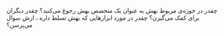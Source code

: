 چقدر در حوزه‌ی مربوط بهش به عنوان یک متخصص بهش رجوع می‌کنید؟ چقدر دیگران برای کمک می‌گیرن؟ چقدر در مورد ابزارهایی که بهش تسلط داره ، ازش سوال می‌پرسن؟

